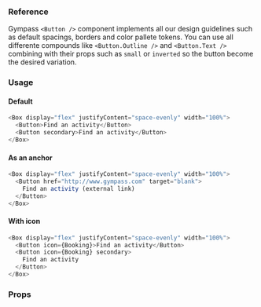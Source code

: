 ### Reference

Gympass `<Button />` component implements all our design guidelines such as default spacings, borders and color pallete tokens.
You can use all differente compounds like `<Button.Outline />` and `<Button.Text />` combining with their props such as `small` or `inverted` so the button become the desired variation.

### Usage

#### Default

```javascript
<Box display="flex" justifyContent="space-evenly" width="100%">
  <Button>Find an activity</Button>
  <Button secondary>Find an activity</Button>
</Box>
```

#### As an anchor

```javascript
<Box display="flex" justifyContent="space-evenly" width="100%">
  <Button href="http://www.gympass.com" target="blank">
    Find an activity (external link)
  </Button>
</Box>
```

#### With icon

```javascript
<Box display="flex" justifyContent="space-evenly" width="100%">
  <Button icon={Booking}>Find an activity</Button>
  <Button icon={Booking} secondary>
    Find an activity
  </Button>
</Box>
```

### Props

<PropsTable component="Button" platform="web" />
